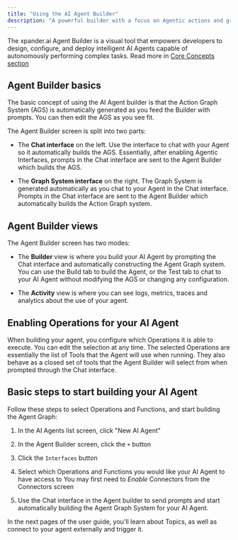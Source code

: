 ```yaml
---
title: "Using the AI Agent Builder"
description: "A powerful builder with a focus on Agentic actions and graph enforcement "
---
```


The xpander.ai Agent Builder is a visual tool that empowers developers to design, configure, and deploy intelligent AI Agents capable of autonomously performing complex tasks. Read more in <a href="/userguides/core-concepts/agent-builder">Core Concepts section</a>

## Agent Builder basics

The basic concept of using the AI Agent builder is that the Action Graph System (AGS) is automatically generated as you feed the Builder with prompts. You can then edit the AGS as you see fit.

The Agent Builder screen is split into two parts:

* The **Chat interface** on the left. Use the interface to chat with your Agent so it automatically builds the AGS. Essentially, after enabling Agentic Interfaces, prompts in the Chat interface are sent to the Agent Builder which builds the AGS.

* The **Graph System interface** on the right. The Graph System is generated automatically as you chat to your Agent in the Chat interface. Prompts in the Chat interface are sent to the Agent Builder which automatically builds the Action Graph system.

## Agent Builder views

The Agent Builder screen has two modes:

* The **Builder** view is where you build your AI Agent by prompting the Chat interface and automatically constructing the Agent Graph system. You can use the Build tab to build the Agent, or the Test tab to chat to your AI Agent without modifying the AGS or changing any configuration.

* The **Activity** view is where you can see logs, metrics, traces and analytics about the use of your agent.

## Enabling Operations for your AI Agent

When building your agent, you configure which Operations it is able to execute. You can edit the selection at any time. The selected Operations are essentially the list of Tools that the Agent will use when running. They also behave as a closed set of tools that the Agent Builder will select from when prompted through the Chat interface.

## Basic steps to start building your AI Agent

Follow these steps to select Operations and Functions, and start building the Agent Graph:

1. In the AI Agents list screen, click "New AI Agent"

2. In the Agent Builder screen, click the `+` button

3. Click the `Interfaces` button

4. Select which Operations and Functions you would like your AI Agent to have access to
   <Note>You may first need to *Enable* Connectors from the Connectors screen</Note>

5. Use the Chat interface in the Agent builder to send prompts and start automatically building the Agent Graph System for your AI Agent.

In the next pages of the user guide, you'll learn about Topics, as well as connect to your agent externally and trigger it.